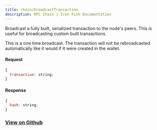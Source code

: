 ```yaml
---
title: chain/broadcastTransaction
description: RPC Chain | Iron Fish Documentation
---
```


Broadcast a fully built, serialized transaction to the node's peers. This is useful for broadcasting custom built transactions.

This is a one time broadcast. The transaction will not be rebroadcasted automatically like it would if it were created in the wallet.

#### Request

```js
{
  transaction: string;
}
```

#### Response

```js
{
  hash: string;
}
```

### [View on Github](https://github.com/iron-fish/ironfish/blob/master/ironfish/src/rpc/routes/chain/broadcastTransaction.ts)
